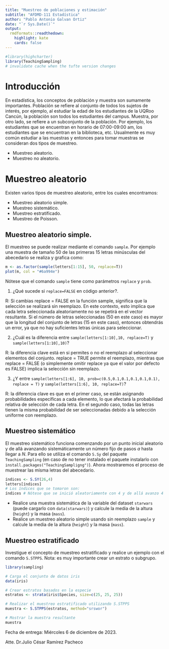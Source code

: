 ---
title: "Muestreo de poblaciones y estimación"
subtitle: "AFDMD-111 Estadística"
author: "Pablo Antonio Galvan Ortiz"
date: "`r Sys.Date()`"
output:
  rmdformats::readthedown:
    highlight: kate
    cards: false
---

```{r setup, include=FALSE}
#library(highcharter)
library(TeachingSampling)
# invalidate cache when the tufte version changes
```




# Introducción

En estadística, los conceptos de población y muestra son sumamente importantes. Población se refiere al conjunto de todos los sujetos de interés, por ejemplo, al estudiar la edad de los estudiantes de la UQRoo Cancún, la población son todos los estudiantes del campus. Muestra, por otro lado, se refiere a un subconjunto de la población. Por ejemplo, los estudiantes que se encuentran en horario de 07:00-09:00 am, los estudiantes que se encuentran en la biblioteca, etc. Usualmente es muy común estudiar a las muestras y entonces para tomar muestras se consideran dos tipos de muestreo.

- Muestreo aleatorio.
- Muestreo no aleatorio.


# Muestreo aleatorio

Existen varios tipos de muestreo aleatorio, entre los cuales encontramos:

- Muestreo aleatorio simple.
- Muestreo sistemático.
- Muestreo estratificado.
- Muestreo de Poisson.

## Muestreo aleatorio simple.

El muestreo se puede realizar mediante el comando `sample`. Por ejemplo una muestra de tamaño $50$ de las primeras $15$ letras minúsculas del abecedario se realiza y grafica como:

```{r sampSR}
m <- as.factor(sample(letters[1:15], 50, replace=T))
plot(m, col = "#6a994e")
```

Nótese que el comando `sample` tiene como parámetros `replace` y `prob`. 

1. ¿Qué sucede si `replace=FALSE` en código anterior?.
 
 R: Si cambias replace = FALSE en la función sample, significa que la selección se realizará sin reemplazo. En este contexto, esto implica que cada letra seleccionada aleatoriamente no se repetirá en el vector resultante. Si el número de letras seleccionadas (50 en este caso) es mayor que la longitud del conjunto de letras (15 en este caso), entonces obtendrás un error, ya que no hay suficientes letras únicas para seleccionar.
 
2. ¿Cuál es la diferencia entre `sample(letters[1:10],10, replace=T)` y `sample(letters[1:10],10)`?

 R: la diferencia clave está en si permites o no el reemplazo al seleccionar elementos del conjunto. replace = TRUE permite el reemplazo, mientras que replace = FALSE (o simplemente omitir replace ya que el valor por defecto es FALSE) implica la selección sin reemplazo.

3. ¿Y entre `sample(letters[1:6], 10, prob=c(0.5,0.1,0.1,0.1,0.1,0.1), replace = T)` y `sample(letters[1:6], 10, replace=T)`?

 R: la diferencia clave es que en el primer caso, se están asignando probabilidades específicas a cada elemento, lo que afectará la probabilidad relativa de selección de cada letra. En el segundo caso, todas las letras tienen la misma probabilidad de ser seleccionadas debido a la selección uniforme con reemplazo.

## Muestreo sistemático

El muestreo sistemático funciona comenzando por un punto inicial aleatorio y de allá avanzando sistemáticamente un número fijo de pasos $a$ hasta llegar a $N$. Para ello se utiliza el comando `S.Sy` del paquete `TeachingSampling` (en caso de no tener instalado el paquete instalarlo con `install.packages("TeachingSampligng")`). Ahora mostraremos el proceso de muestrear las misma letras del abecedario.


```{r muesSys}
índices <- S.SY(26,4)
letters[índices]
# Los índices que se tomaron son:
índices # Nótese que se inició aleatoriamente con 4 y de allá avanzo 4 unidades.
```
- Realice una muestra sistemática de la variable del dataset `starwars` (puede cargarlo con `data(starwars)`) y calcule la media de la altura (`height`) y la masa (`mass`).
- Realice un muestreo aleatorio simple usando sin reemplazo `sample` y calcule la media de la altura (`height`) y la masa (`mass`).



## Muestreo estratificado

Investigue el concepto de muestreo estratificado y realice un ejemplo con el comando `S.STPPS`. Nota: es muy importante crear un estrato o subgrupo.

```{r}
library(sampling)

# Carga el conjunto de datos iris
data(iris)

# Crear estratos basados en la especie
estratos <- strata(iris$Species, size=c(25, 25, 25))

# Realizar el muestreo estratificado utilizando S.STPPS
muestra <- S.STPPS(estratos, method="srswor")

# Mostrar la muestra resultante
muestra

```


Fecha de entrega: Miércoles 6 de diciembre de 2023.

Atte. Dr.Julio César Ramírez Pacheco
